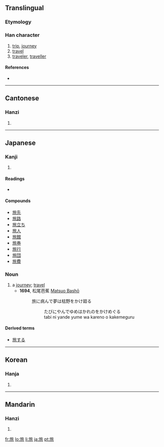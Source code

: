 ==Translingual==

===Etymology===
{{Han compound|㫃|从|c1=s|c2=p|ls=psc}}

===Han character===
{{Han char|rn=70|rad=方|as=06|sn=10|four=0823<sub>2</sub>|canj=卜尸人竹女 (YSOHV)}}

# [[trip]], [[journey]]
# [[travel]]
# [[traveler]], [[traveller]]

====References====
* {{Han ref|kx=0483.020|dkj=13644|dj=0845.020|hdz=32178.070|uh=65C5|ud=26053|bh=AEC8|bd=44744}}

----

==Cantonese==

===Hanzi===
{{yue-hanzi|jyut=|y=leui5}}

# {{defn|Cantonese}}

----

==Japanese==

===Kanji===
{{ja-kanji|grade=3|rs=方06}}

# {{defn|Japanese}}

====Readings====
* {{ja-readings|on=[[りょ]] (ryo)|kun=[[たび]] (tabi)}}

====Compounds====
* [[旅先]]
* [[旅路]]
* [[旅立ち]]
* [[旅人]]
* [[旅館]]
* [[旅券]]
* [[旅行]]
* [[旅団]]
* [[旅費]]

===Noun===
{{ja-noun|k|hira=たび|rom=tabi}}

# a [[journey]]; [[travel]]
#* '''1694''', 松尾芭蕉 [[w:Matsuo Bashō|Matsuo Bashō]]
#*: 旅に病んで夢は枯野をかけ廻る
#*:: たびにやんでゆめはかれのをかけめぐる
#*:: tabi ni yande yume wa kareno o kakemeguru

====Derived terms====
* [[旅する]]

----

==Korean==

===Hanja===
{{ko-hanja|hangeul=려>여|eumhun=|rv=ryeo>yeo|mr=ryŏ>yŏ|y=lye>ye}}

# {{defn|Korean}}

----

==Mandarin==

===Hanzi===
{{cmn-hanzi|pin=[[lǚ]] ([[lü3]])|wg=lü<sup>3</sup>}}

# {{defn|Mandarin}}

[[fr:旅]]
[[lo:旅]]
[[li:旅]]
[[ja:旅]]
[[pt:旅]]